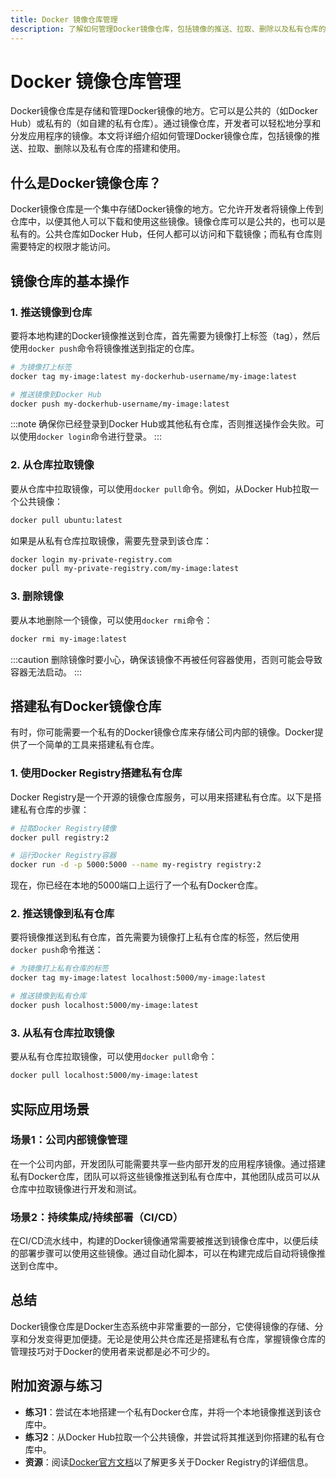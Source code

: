 ```yaml
---
title: Docker 镜像仓库管理
description: 了解如何管理Docker镜像仓库，包括镜像的推送、拉取、删除以及私有仓库的搭建和使用。
---
```


# Docker 镜像仓库管理

Docker镜像仓库是存储和管理Docker镜像的地方。它可以是公共的（如Docker Hub）或私有的（如自建的私有仓库）。通过镜像仓库，开发者可以轻松地分享和分发应用程序的镜像。本文将详细介绍如何管理Docker镜像仓库，包括镜像的推送、拉取、删除以及私有仓库的搭建和使用。

## 什么是Docker镜像仓库？

Docker镜像仓库是一个集中存储Docker镜像的地方。它允许开发者将镜像上传到仓库中，以便其他人可以下载和使用这些镜像。镜像仓库可以是公共的，也可以是私有的。公共仓库如Docker Hub，任何人都可以访问和下载镜像；而私有仓库则需要特定的权限才能访问。

## 镜像仓库的基本操作

### 1. 推送镜像到仓库

要将本地构建的Docker镜像推送到仓库，首先需要为镜像打上标签（tag），然后使用`docker push`命令将镜像推送到指定的仓库。

```bash
# 为镜像打上标签
docker tag my-image:latest my-dockerhub-username/my-image:latest

# 推送镜像到Docker Hub
docker push my-dockerhub-username/my-image:latest
```

:::note
确保你已经登录到Docker Hub或其他私有仓库，否则推送操作会失败。可以使用`docker login`命令进行登录。
:::

### 2. 从仓库拉取镜像

要从仓库中拉取镜像，可以使用`docker pull`命令。例如，从Docker Hub拉取一个公共镜像：

```bash
docker pull ubuntu:latest
```

如果是从私有仓库拉取镜像，需要先登录到该仓库：

```bash
docker login my-private-registry.com
docker pull my-private-registry.com/my-image:latest
```

### 3. 删除镜像

要从本地删除一个镜像，可以使用`docker rmi`命令：

```bash
docker rmi my-image:latest
```

:::caution
删除镜像时要小心，确保该镜像不再被任何容器使用，否则可能会导致容器无法启动。
:::

## 搭建私有Docker镜像仓库

有时，你可能需要一个私有的Docker镜像仓库来存储公司内部的镜像。Docker提供了一个简单的工具来搭建私有仓库。

### 1. 使用Docker Registry搭建私有仓库

Docker Registry是一个开源的镜像仓库服务，可以用来搭建私有仓库。以下是搭建私有仓库的步骤：

```bash
# 拉取Docker Registry镜像
docker pull registry:2

# 运行Docker Registry容器
docker run -d -p 5000:5000 --name my-registry registry:2
```

现在，你已经在本地的5000端口上运行了一个私有Docker仓库。

### 2. 推送镜像到私有仓库

要将镜像推送到私有仓库，首先需要为镜像打上私有仓库的标签，然后使用`docker push`命令推送：

```bash
# 为镜像打上私有仓库的标签
docker tag my-image:latest localhost:5000/my-image:latest

# 推送镜像到私有仓库
docker push localhost:5000/my-image:latest
```

### 3. 从私有仓库拉取镜像

要从私有仓库拉取镜像，可以使用`docker pull`命令：

```bash
docker pull localhost:5000/my-image:latest
```

## 实际应用场景

### 场景1：公司内部镜像管理

在一个公司内部，开发团队可能需要共享一些内部开发的应用程序镜像。通过搭建私有Docker仓库，团队可以将这些镜像推送到私有仓库中，其他团队成员可以从仓库中拉取镜像进行开发和测试。

### 场景2：持续集成/持续部署（CI/CD）

在CI/CD流水线中，构建的Docker镜像通常需要被推送到镜像仓库中，以便后续的部署步骤可以使用这些镜像。通过自动化脚本，可以在构建完成后自动将镜像推送到仓库中。

## 总结

Docker镜像仓库是Docker生态系统中非常重要的一部分，它使得镜像的存储、分享和分发变得更加便捷。无论是使用公共仓库还是搭建私有仓库，掌握镜像仓库的管理技巧对于Docker的使用者来说都是必不可少的。

## 附加资源与练习

- **练习1**：尝试在本地搭建一个私有Docker仓库，并将一个本地镜像推送到该仓库中。
- **练习2**：从Docker Hub拉取一个公共镜像，并尝试将其推送到你搭建的私有仓库中。
- **资源**：阅读[Docker官方文档](https://docs.docker.com/registry/)以了解更多关于Docker Registry的详细信息。
